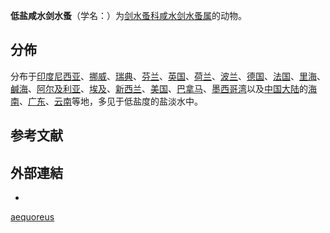 {{Speciesbox
| genus = Halicyclops
| species = aequoreus
| authority = (Fischer, 1860){{r|id12554}}
}}

'''低盐咸水剑水蚤'''（学名：{{lang|la|''Halicyclops aequoreus''}}）为[[剑水蚤科|剑水蚤科]][[咸水剑水蚤属|咸水剑水蚤属]]的动物{{r|id12554}}。

==分佈==
分布于[[印度尼西亚|印度尼西亚]]、[[挪威|挪威]]、[[瑞典|瑞典]]、[[芬兰|芬兰]]、[[英国|英国]]、[[荷兰|荷兰]]、[[波兰|波兰]]、[[德国|德国]]、[[法国|法国]]、[[里海|里海]]、[[鹹海|鹹海]]、[[阿尔及利亚|阿尔及利亚]]、[[埃及|埃及]]、[[新西兰|新西兰]]、[[美国|美国]]、[[巴拿马|巴拿马]]、[[墨西哥湾|墨西哥湾]]以及[[中国大陆|中国大陆]]的[[海南|海南]]、[[广东|广东]]、[[云南|云南]]等地{{r|id12554}}，多见于低盐度的盐淡水中{{r|id12554}}。

==参考文献==
{{reflist|refs=
<ref name='id12554'>{{cite web
| url =http://www.bioinfo.cn/db05/BjdwSpecies.php?action=view&id=12554
| deadurl =yes
| archiveurl =https://web.archive.org/web/20160305042836/http://www.bioinfo.cn/db05/BjdwSpecies.php?action=view&id=12554
| title =低盐咸水剑水蚤
| work =《中国动物物种编目数据库》
| publisher =中国科学院微生物研究所
| author =中国科学院动物研究所
| accessdate =2009-04-28
| archivedate =2016-03-05
}}</ref>
}}

==外部連結==
{{commons category|Halicyclops aequoreus}}
*{{Wikispecies-inline|Halicyclops aequoreus}}
{{Taxonbar|from=Q10885846}}

[[Category:咸水剑水蚤属|aequoreus]]


{{节肢动物小作品}}
